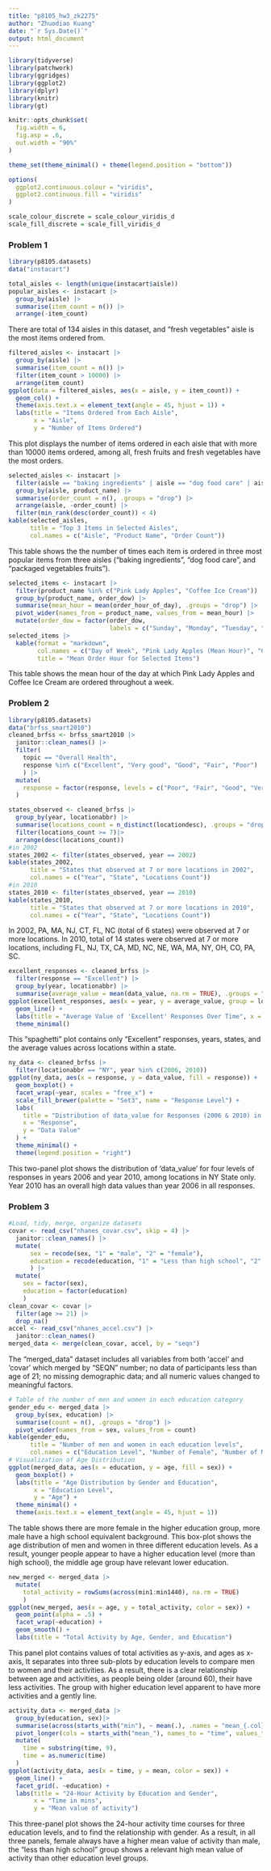 ```yaml
---
title: "p8105_hw3_zk2275"
author: "Zhuodiao Kuang"
date: "`r Sys.Date()`"
output: html_document
---
```


```r
library(tidyverse)
library(patchwork)
library(ggridges)
library(ggplot2)
library(dplyr)
library(knitr)
library(gt)
```


```r
knitr::opts_chunk$set(
  fig.width = 6,
  fig.asp = .6,
  out.width = "90%"
)

theme_set(theme_minimal() + theme(legend.position = "bottom"))

options(
  ggplot2.continuous.colour = "viridis",
  ggplot2.continuous.fill = "viridis"
)

scale_colour_discrete = scale_colour_viridis_d
scale_fill_discrete = scale_fill_viridis_d
```


### Problem 1


```r
library(p8105.datasets)
data("instacart")
```



```r
total_aisles <- length(unique(instacart$aisle))
popular_aisles <- instacart |>
  group_by(aisle) |>
  summarise(item_count = n()) |>
  arrange(-item_count)
```


There are total of 134 aisles in this dataset, and "fresh vegetables" aisle is the most items ordered from.


```r
filtered_aisles <- instacart |>
  group_by(aisle) |>
  summarise(item_count = n()) |>
  filter(item_count > 10000) |>
  arrange(item_count)
ggplot(data = filtered_aisles, aes(x = aisle, y = item_count)) +
  geom_col() +
  theme(axis.text.x = element_text(angle = 45, hjust = 1)) +
  labs(title = "Items Ordered from Each Aisle",
       x = "Aisle",
       y = "Number of Items Ordered")
```


This plot displays the number of items ordered in each aisle that with more than 10000 items ordered, among all, fresh fruits and fresh vegetables have the most orders. 


```r
selected_aisles <- instacart |>
  filter(aisle == "baking ingredients" | aisle == "dog food care" | aisle == "packaged vegetables fruits") |>
  group_by(aisle, product_name) |>
  summarise(order_count = n(), .groups = "drop") |>
  arrange(aisle, -order_count) |>
  filter(min_rank(desc(order_count)) < 4)
kable(selected_aisles, 
      title = "Top 3 Items in Selected Aisles", 
      col.names = c("Aisle", "Product Name", "Order Count"))
```


This table shows the the number of times each item is ordered in three most popular items from three aisles (“baking ingredients”, “dog food care”, and “packaged vegetables fruits”).


```r
selected_items <- instacart |>
  filter(product_name %in% c("Pink Lady Apples", "Coffee Ice Cream")) |>
  group_by(product_name, order_dow) |>
  summarise(mean_hour = mean(order_hour_of_day), .groups = "drop") |>
  pivot_wider(names_from = product_name, values_from = mean_hour) |>
  mutate(order_dow = factor(order_dow,
                            labels = c("Sunday", "Monday", "Tuesday", "Wednesday", "Thursday", "Friday", "Saturday")))
selected_items |> 
  kable(format = "markdown", 
        col.names = c("Day of Week", "Pink Lady Apples (Mean Hour)", "Coffee Ice Cream (Mean Hour)"),
        title = "Mean Order Hour for Selected Items") 
```



This table shows the mean hour of the day at which Pink Lady Apples and Coffee Ice Cream are ordered throughout a week. 

### Problem 2


```r
library(p8105.datasets)
data("brfss_smart2010")
cleaned_brfss <- brfss_smart2010 |>
  janitor::clean_names() |>
  filter(
    topic == "Overall Health", 
    response %in% c("Excellent", "Very good", "Good", "Fair", "Poor")
    ) |>
  mutate(
    response = factor(response, levels = c("Poor", "Fair", "Good", "Very good", "Excellent"))
  )
```


```r
states_observed <- cleaned_brfss |>
  group_by(year, locationabbr) |>
  summarise(locations_count = n_distinct(locationdesc), .groups = "drop") |>
  filter(locations_count >= 7)|>
  arrange(desc(locations_count))
#in 2002
states_2002 <- filter(states_observed, year == 2002) 
kable(states_2002, 
      title = "States that observed at 7 or more locations in 2002", 
      col.names = c("Year", "State", "Locations Count"))
#in 2010
states_2010 <- filter(states_observed, year == 2010)
kable(states_2010, 
      title = "States that observed at 7 or more locations in 2010", 
      col.names = c("Year", "State", "Locations Count"))
```


In 2002, PA, MA, NJ, CT, FL, NC (total of 6 states) were observed at 7 or more locations. In 2010, total of 14 states were observed at 7 or more locations, including FL, NJ, TX, CA, MD, NC, NE, WA, MA, NY, OH, CO, PA, SC. 


```r
excellent_responses <- cleaned_brfss |>
  filter(response == "Excellent") |>
  group_by(year, locationabbr) |>
  summarise(average_value = mean(data_value, na.rm = TRUE), .groups = "drop")
ggplot(excellent_responses, aes(x = year, y = average_value, group = locationabbr, color = locationabbr)) +
  geom_line() +
  labs(title = "Average Value of 'Excellent' Responses Over Time", x = "Year", y = "Average Value") +
  theme_minimal()
```


This “spaghetti” plot contains only "Excellent" responses, years, states, and the average values across locations within a state.


```r
ny_data <- cleaned_brfss |>
  filter(locationabbr == "NY", year %in% c(2006, 2010))
ggplot(ny_data, aes(x = response, y = data_value, fill = response)) +
  geom_boxplot() + 
  facet_wrap(~year, scales = "free_x") + 
  scale_fill_brewer(palette = "Set3", name = "Response Level") +
  labs(
    title = "Distribution of data_value for Responses (2006 & 2010) in NY",
    x = "Response",
    y = "Data Value"
  ) +
  theme_minimal() +
  theme(legend.position = "right")
```


This two-panel plot shows the distribution of 'data_value' for four levels of responses in years 2006 and year 2010, among locations in NY State only. Year 2010 has an overall high data values than year 2006 in all responses. 

### Problem 3
```r
#Load, tidy, merge, organize datasets
covar <- read_csv("nhanes_covar.csv", skip = 4) |>
  janitor::clean_names() |>
  mutate(
      sex = recode(sex, "1" = "male", "2" = "female"),
      education = recode(education, "1" = "Less than high school", "2" = "High school equivalent", "3" = "More than high school")
      ) |>
  mutate(
    sex = factor(sex), 
    education = factor(education)
    )
clean_covar <- covar |>
  filter(age >= 21) |>
  drop_na()
accel <- read_csv("nhanes_accel.csv") |>
  janitor::clean_names() 
merged_data <- merge(clean_covar, accel, by = "seqn")
```


The "merged_data" dataset includes all variables from both 'accel' and 'covar' which merged by "SEQN" number; no data of participants less than age of 21; no missing demographic data; and all numeric values changed to meaningful factors. 


```r
# Table of the number of men and women in each education category
gender_edu <- merged_data |>
  group_by(sex, education) |>
  summarise(count = n(), .groups = "drop") |>
  pivot_wider(names_from = sex, values_from = count)
kable(gender_edu, 
      title = "Number of men and women in each education levels",
      col.names = c("Education Level", "Number of Female", "Number of Male"))
# Visualization of Age Distribution
ggplot(merged_data, aes(x = education, y = age, fill = sex)) +
  geom_boxplot() +
  labs(title = "Age Distribution by Gender and Education",
       x = "Education Level",
       y = "Age") +
  theme_minimal() +
  theme(axis.text.x = element_text(angle = 45, hjust = 1))
```


The table shows there are more female in the higher education group, more male have a high school equivalent background. This box-plot shows the age distribution of men and women in three different education levels. As a result, younger people appear to have a higher education level (more than high school), the middle age group have relevant lower education.


```r
new_merged <- merged_data |>
  mutate(
    total_activity = rowSums(across(min1:min1440), na.rm = TRUE)
    )
ggplot(new_merged, aes(x = age, y = total_activity, color = sex)) +
  geom_point(alpha = .5) +
  facet_wrap(~education) +
  geom_smooth() +
  labs(title = "Total Activity by Age, Gender, and Education")
```


This panel plot contains values of total activities as y-axis, and ages as x-axis, It separates into three sub-plots by education levels to compare men to women and their activities. As a result, there is a clear relationship between age and activities, as people being older (around 60), their have less activities. The group with higher education level apparent to have more activities and a gently line.  


```r
activity_data <- merged_data |>
  group_by(education, sex)|>
  summarise(across(starts_with("min"), ~ mean(.), .names = "mean_{.col}"), .groups = "drop") |>
  pivot_longer(cols = starts_with("mean_"), names_to = "time", values_to = "mean")|>
  mutate(
    time = substring(time, 9),
    time = as.numeric(time)
  )
ggplot(activity_data, aes(x = time, y = mean, color = sex)) +
  geom_line() +
  facet_grid(. ~education) +
  labs(title = "24-Hour Activity by Education and Gender", 
       x = "Time in mins",
       y = "Mean value of activity")
```


This three-panel plot shows the 24-hour activity time courses for three education levels, and to find the relationship with gender. As a result, in all three panels, female always have a higher mean value of activity than male, the "less than high school" group shows a relevant high mean value of activity than other education level groups. 